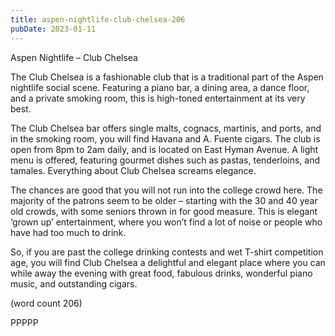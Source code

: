 ```yaml
---
title: aspen-nightlife-club-chelsea-206
pubDate: 2023-01-11
---
```


Aspen Nightlife – Club Chelsea

The Club Chelsea is a fashionable club that is 
a traditional part of the Aspen nightlife social 
scene. Featuring a piano bar, a dining area, a 
dance floor, and a private smoking room, this 
is high-toned entertainment at its very best. 

The Club Chelsea bar offers single malts, 
cognacs, martinis, and ports, and in the 
smoking room, you will find Havana and A. 
Fuente cigars. The club is open from 8pm to 
2am daily, and is located on East Hyman 
Avenue. A light menu is offered, featuring 
gourmet dishes such as pastas, tenderloins,
and tamales. Everything about Club Chelsea 
screams elegance. 

The chances are good that you will not run into 
the college crowd here. The majority of the 
patrons seem to be older – starting with the 30 
and 40 year old crowds, with some seniors 
thrown in for good measure. This is elegant 
‘grown up’ entertainment, where you won’t find 
a lot of noise or people who have had too much 
to drink. 

So, if you are past the college drinking contests 
and wet T-shirt competition age, you will find 
Club Chelsea a delightful and elegant place 
where you can while away the evening with 
great food, fabulous drinks, wonderful piano 
music, and outstanding cigars.

(word count 206)

PPPPP